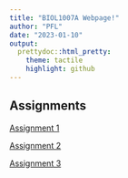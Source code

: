 ```yaml
---
title: "BIOL1007A Webpage!"
author: "PFL"
date: "2023-01-10"
output:
  prettydoc::html_pretty:
    theme: tactile
    highlight: github
---
```


## Assignments 

[Assignment 1](Assignment_1.html)

[Assignment 2](Assignment_2.html) 

[Assignment 3](Assignment_3.html)



